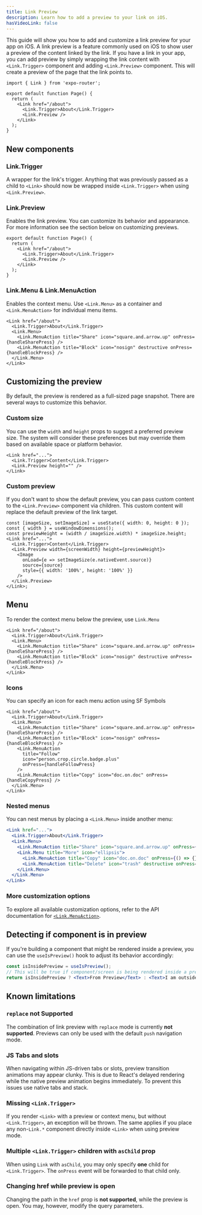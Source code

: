 ```yaml
---
title: Link Preview
description: Learn how to add a preview to your link on iOS.
hasVideoLink: false
---
```



<ContentSpotlight
  alt="A video presenting the link preview feature in Expo Router."
  file="/expo-router/link-preview.mp4"
/>

This guide will show you how to add and customize a link preview for your app on iOS. A link preview is a feature commonly used on iOS to show user a preview of the content linked by the link.
If you have a link in your app, you can add preview by simply wrapping the link content with `<Link.Trigger>` component and adding `<Link.Preview>` component. This will create a preview of the page that the link points to.

```tsx
import { Link } from 'expo-router';

export default function Page() {
  return (
    <Link href="/about">
      <Link.Trigger>About</Link.Trigger>
      <Link.Preview />
    </Link>
  );
}
```

## New components

### Link.Trigger

A wrapper for the link's trigger. Anything that was previously passed as a child to `<Link>` should now be wrapped inside `<Link.Trigger>` when using `<Link.Preview>`.

### Link.Preview

Enables the link preview. You can customize its behavior and appearance. For more information see the section below on customizing previews.

```tsx
export default function Page() {
  return (
    <Link href="/about">
      <Link.Trigger>About</Link.Trigger>
      <Link.Preview />
    </Link>
  );
}
```

<ContentSpotlight
  alt="A screenshot of an iOS link preview."
  src="/static/images/expo-router/link-preview-preview.png"
  className="max-h-[400px]"
/>

### Link.Menu & Link.MenuAction

Enables the context menu. Use `<Link.Menu>` as a container and `<Link.MenuAction>` for individual menu items.

```tsx
<Link href="/about">
  <Link.Trigger>About</Link.Trigger>
  <Link.Menu>
    <Link.MenuAction title="Share" icon="square.and.arrow.up" onPress={handleSharePress} />
    <Link.MenuAction title="Block" icon="nosign" destructive onPress={handleBlockPress} />
  </Link.Menu>
</Link>
```

<ContentSpotlight
  alt="A screenshot of an iOS context menu."
  src="/static/images/expo-router/link-preview-menu.png"
  className="max-h-[400px]"
/>

## Customizing the preview

By default, the preview is rendered as a full-sized page snapshot. There are several ways to customize this behavior.

### Custom size

You can use the `width` and `height` props to suggest a preferred preview size. The system will consider these preferences but may override them based on available space or platform behavior.

```tsx
<Link href="...">
  <Link.Trigger>Content</Link.Trigger>
  <Link.Preview height="" />
</Link>
```

<ContentSpotlight
  alt="A screenshot of a custom link preview size."
  src="/static/images/expo-router/link-preview-custom-size.png"
  className="max-h-[400px]"
/>

### Custom preview

If you don't want to show the default preview, you can pass custom content to the `<Link.Preview>` component via children. This custom content will replace the default preview of the link target.

```tsx
const [imageSize, setImageSize] = useState({ width: 0, height: 0 });
const { width } = useWindowDimensions();
const previewHeight = (width / imageSize.width) * imageSize.height;
<Link href="...">
  <Link.Trigger>Content</Link.Trigger>
  <Link.Preview width={screenWidth} height={previewHeight}>
    <Image
      onLoad={e => setImageSize(e.nativeEvent.source)}
      source={source}
      style={{ width: '100%', height: '100%' }}
    />
  </Link.Preview>
</Link>;
```

<ContentSpotlight
  alt="A screenshot of a custom link preview."
  src="/static/images/expo-router/link-preview-custom-content.png"
  className="max-h-[400px]"
/>

## Menu

To render the context menu below the preview, use `Link.Menu`

```tsx
<Link href="/about">
  <Link.Trigger>About</Link.Trigger>
  <Link.Menu>
    <Link.MenuAction title="Share" icon="square.and.arrow.up" onPress={handleSharePress} />
    <Link.MenuAction title="Block" icon="nosign" destructive onPress={handleBlockPress} />
  </Link.Menu>
</Link>
```

<ContentSpotlight
  alt="A screenshot of an iOS context menu."
  src="/static/images/expo-router/link-preview-menu.png"
  className="max-h-[400px]"
/>

### Icons

You can specify an icon for each menu action using SF Symbols

```tsx
<Link href="/about">
  <Link.Trigger>About</Link.Trigger>
  <Link.Menu>
    <Link.MenuAction title="Share" icon="square.and.arrow.up" onPress={handleSharePress} />
    <Link.MenuAction title="Block" icon="nosign" onPress={handleBlockPress} />
    <Link.MenuAction
      title="Follow"
      icon="person.crop.circle.badge.plus"
      onPress={handleFollowPress}
    />
    <Link.MenuAction title="Copy" icon="doc.on.doc" onPress={handleCopyPress} />
  </Link.Menu>
</Link>
```

<ContentSpotlight
  alt="A screenshot of context menu with four elements."
  src="/static/images/expo-router/link-preview-icons.png"
  className="max-h-[400px]"
/>

### Nested menus

You can nest menus by placing a `<Link.Menu>` inside another menu:

```jsx
<Link href="...">
  <Link.Trigger>About</Link.Trigger>
  <Link.Menu>
    <Link.MenuAction title="Share" icon="square.and.arrow.up" onPress={() => {}} />
    <Link.Menu title="More" icon="ellipsis">
      <Link.MenuAction title="Copy" icon="doc.on.doc" onPress={() => {}} />
      <Link.MenuAction title="Delete" icon="trash" destructive onPress={() => {}} />
    </Link.Menu>
  </Link.Menu>
</Link>
```

<ContentSpotlight
  alt="A screenshot of a nested context menu."
  src="/static/images/expo-router/link-preview-nested-menu.png"
  className="max-h-[400px]"
/>

### More customization options

To explore all available customization options, refer to the API documentation for [`<Link.MenuAction>`](/versions/latest/sdk/router/#linkmenuaction).

## Detecting if component is in preview

If you're building a component that might be rendered inside a preview, you can use the `useIsPreview()` hook to adjust its behavior accordingly:

```jsx
const isInsidePreview = useIsPreview();
// This will be true if component/screen is being rendered inside a preview
return isInsidePreview ? <Text>From Preview</Text> : <Text>I am outside of preview</Text>;
```

## Known limitations

### `replace` not Supported

The combination of link preview with `replace` mode is currently **not supported**. Previews can only be used with the default `push` navigation mode.

### JS Tabs and slots

When navigating within JS-driven tabs or slots, preview transition animations may appear clunky. This is due to React's delayed rendering while the native preview animation begins immediately. To prevent this issues use native tabs and stack.

### Missing `<Link.Trigger>`

If you render `<Link>` with a preview or context menu, but without `<Link.Trigger>`, an exception will be thrown. The same applies if you place any non-`Link.*` component directly inside `<Link>` when using preview mode.

### Multiple `<Link.Trigger>` children with `asChild` prop

When using `Link` with `asChild`, you may only specify **one** child for `<Link.Trigger>`. The `onPress` event will be forwarded to that child only.

### Changing href while preview is open

Changing the path in the `href` prop is **not supported**, while the preview is open. You may, however, modify the query parameters.
